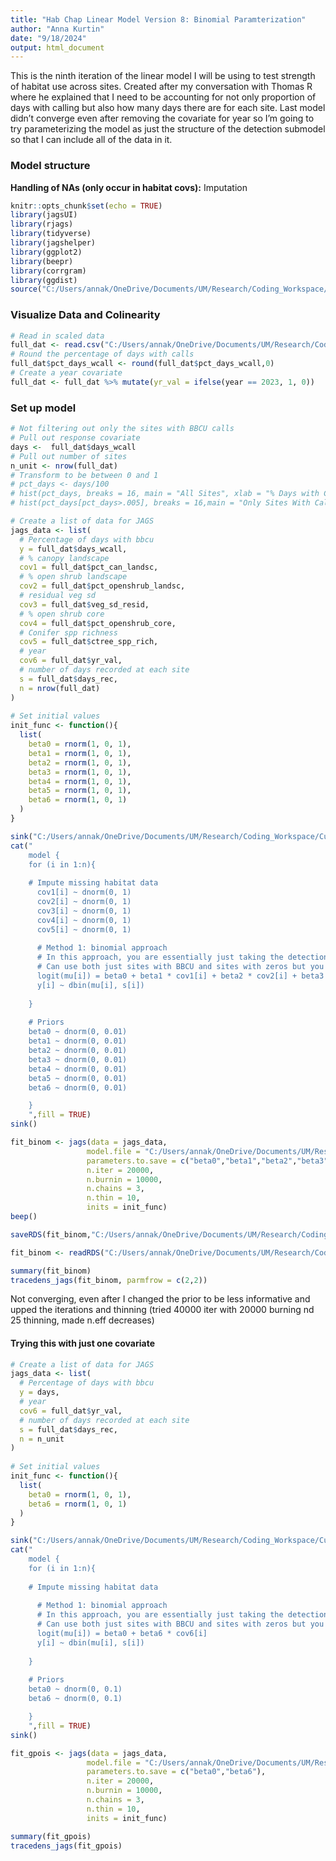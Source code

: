 ```yaml
---
title: "Hab Chap Linear Model Version 8: Binomial Paramterization"
author: "Anna Kurtin"
date: "9/18/2024"
output: html_document
---
```


This is the ninth iteration of the linear model I will be using to test strength of habitat use across sites. Created after my conversation with Thomas R where he explained that I need to be accounting for not only proportion of days with calling but also how many days there are for each site. Last model didn't converge even after removing the covariate for year so I'm going to try parameterizing the model as just the structure of the detection submodel so that I can include all of the data in it. 

### Model structure


**Handling of NAs (only occur in habitat covs):** Imputation 


```r
knitr::opts_chunk$set(echo = TRUE)
library(jagsUI)
library(rjags)
library(tidyverse)
library(jagshelper)
library(ggplot2)
library(beepr)
library(corrgram)
library(ggdist)
source("C:/Users/annak/OneDrive/Documents/UM/Research/Coding_Workspace/Cuckoo-Research/R_Scripts/5_Visualization/Create_HexCodes_CuckooColorBlind.R")
```


### Visualize Data and Colinearity 

```R
# Read in scaled data
full_dat <- read.csv("C:/Users/annak/OneDrive/Documents/UM/Research/Coding_Workspace/Cuckoo-Research/Data/Habitat_Model_Covariates/Linear_Model/HabChap_22-23_DaysCalls_HabCovs_9-12.csv")
# Round the percentage of days with calls
full_dat$pct_days_wcall <- round(full_dat$pct_days_wcall,0)
# Create a year covariate
full_dat <- full_dat %>% mutate(yr_val = ifelse(year == 2023, 1, 0))
```


### Set up model 

```R
# Not filtering out only the sites with BBCU calls
# Pull out response covariate
days <-  full_dat$days_wcall
# Pull out number of sites
n_unit <- nrow(full_dat)
# Transform to be between 0 and 1
# pct_days <- days/100
# hist(pct_days, breaks = 16, main = "All Sites", xlab = "% Days with Calls")
# hist(pct_days[pct_days>.005], breaks = 16,main = "Only Sites With Calls", xlab = "% Days with Calls")
```

```R
# Create a list of data for JAGS
jags_data <- list(
  # Percentage of days with bbcu 
  y = full_dat$days_wcall,
  # % canopy landscape
  cov1 = full_dat$pct_can_landsc,
  # % open shrub landscape
  cov2 = full_dat$pct_openshrub_landsc,
  # residual veg sd
  cov3 = full_dat$veg_sd_resid,
  # % open shrub core
  cov4 = full_dat$pct_openshrub_core,
  # Conifer spp richness
  cov5 = full_dat$ctree_spp_rich,
  # year
  cov6 = full_dat$yr_val,
  # number of days recorded at each site
  s = full_dat$days_rec,
  n = nrow(full_dat)
)
  
# Set initial values 
init_func <- function(){
  list(
    beta0 = rnorm(1, 0, 1), 
    beta1 = rnorm(1, 0, 1),
    beta2 = rnorm(1, 0, 1),
    beta3 = rnorm(1, 0, 1),
    beta4 = rnorm(1, 0, 1),
    beta5 = rnorm(1, 0, 1),
    beta6 = rnorm(1, 0, 1)
  )
}
```

```R
sink("C:/Users/annak/OneDrive/Documents/UM/Research/Coding_Workspace/Cuckoo-Research/R_Scripts/2_Analyses/Habitat_Chapter/Poisson_Model/Model_Structure_Files/JAGS_HabLMod9_Binom.jags")
cat("
    model {
    for (i in 1:n){
    
    # Impute missing habitat data
      cov1[i] ~ dnorm(0, 1)
      cov2[i] ~ dnorm(0, 1)
      cov3[i] ~ dnorm(0, 1)
      cov4[i] ~ dnorm(0, 1)
      cov5[i] ~ dnorm(0, 1)
    
      # Method 1: binomial approach
      # In this approach, you are essentially just taking the detection submodel of an occupancy model but probability of detection (parameter you're interested in) is instad interpreted as proportion of days with calls
      # Can use both just sites with BBCU and sites with zeros but you might have some issues with model fit
      logit(mu[i]) = beta0 + beta1 * cov1[i] + beta2 * cov2[i] + beta3 * cov3[i] + beta4 * cov4[i] + beta5 * cov5[i] + beta6 * cov6[i]
      y[i] ~ dbin(mu[i], s[i])
      
    }
    
    # Priors
    beta0 ~ dnorm(0, 0.01)
    beta1 ~ dnorm(0, 0.01)
    beta2 ~ dnorm(0, 0.01)
    beta3 ~ dnorm(0, 0.01)
    beta4 ~ dnorm(0, 0.01)
    beta5 ~ dnorm(0, 0.01)
    beta6 ~ dnorm(0, 0.01)

    }
    ",fill = TRUE)
sink()

```


```R
fit_binom <- jags(data = jags_data, 
                 model.file = "C:/Users/annak/OneDrive/Documents/UM/Research/Coding_Workspace/Cuckoo-Research/R_Scripts/2_Analyses/Habitat_Chapter/Poisson_Model/Model_Structure_Files/JAGS_HabLMod9_Binom.jags",
                 parameters.to.save = c("beta0","beta1","beta2","beta3","beta4","beta5","beta6"),
                 n.iter = 20000, 
                 n.burnin = 10000, 
                 n.chains = 3,
                 n.thin = 10,
                 inits = init_func)
beep()

saveRDS(fit_binom,"C:/Users/annak/OneDrive/Documents/UM/Research/Coding_Workspace/Cuckoo-Research/R_Scripts/2_Analyses/Habitat_Chapter/Poisson_Model/Models_Ran_Outputs/LMod9_Binom.Rdata")
```
```R
fit_binom <- readRDS("C:/Users/annak/OneDrive/Documents/UM/Research/Coding_Workspace/Cuckoo-Research/R_Scripts/2_Analyses/Habitat_Chapter/Poisson_Model/Models_Ran_Outputs/LMod9_Binom.Rdata")
```

```R
summary(fit_binom)
tracedens_jags(fit_binom, parmfrow = c(2,2)) 
```

Not converging, even after I changed the prior to be less informative and upped the iterations and thinning (tried 40000 iter with 20000 burning nd 25 thinning, made n.eff decreases)





#### Trying this with just one covariate
```R
# Create a list of data for JAGS
jags_data <- list(
  # Percentage of days with bbcu 
  y = days,
  # year
  cov6 = full_dat$yr_val,
  # number of days recorded at each site
  s = full_dat$days_rec,
  n = n_unit
)
  
# Set initial values 
init_func <- function(){
  list(
    beta0 = rnorm(1, 0, 1), 
    beta6 = rnorm(1, 0, 1)
  )
}
```

```R
sink("C:/Users/annak/OneDrive/Documents/UM/Research/Coding_Workspace/Cuckoo-Research/R_Scripts/2_Analyses/Habitat_Chapter/Poisson_Model/Model_Structure_Files/JAGS_HabLMod8o5_GamPois.jags")
cat("
    model {
    for (i in 1:n){
    
    # Impute missing habitat data
    
      # Method 1: binomial approach
      # In this approach, you are essentially just taking the detection submodel of an occupancy model but probability of detection (parameter you're interested in) is instad interpreted as proportion of days with calls
      # Can use both just sites with BBCU and sites with zeros but you might have some issues with model fit
      logit(mu[i]) = beta0 + beta6 * cov6[i]
      y[i] ~ dbin(mu[i], s[i])
      
    }
    
    # Priors
    beta0 ~ dnorm(0, 0.1)
    beta6 ~ dnorm(0, 0.1)

    }
    ",fill = TRUE)
sink()

```


```R
fit_gpois <- jags(data = jags_data, 
                 model.file = "C:/Users/annak/OneDrive/Documents/UM/Research/Coding_Workspace/Cuckoo-Research/R_Scripts/2_Analyses/Habitat_Chapter/Poisson_Model/Model_Structure_Files/JAGS_HabLMod8o5_GamPois.jags",
                 parameters.to.save = c("beta0","beta6"),
                 n.iter = 20000, 
                 n.burnin = 10000, 
                 n.chains = 3,
                 n.thin = 10,
                 inits = init_func)
```

```R
summary(fit_gpois)
tracedens_jags(fit_gpois)

```